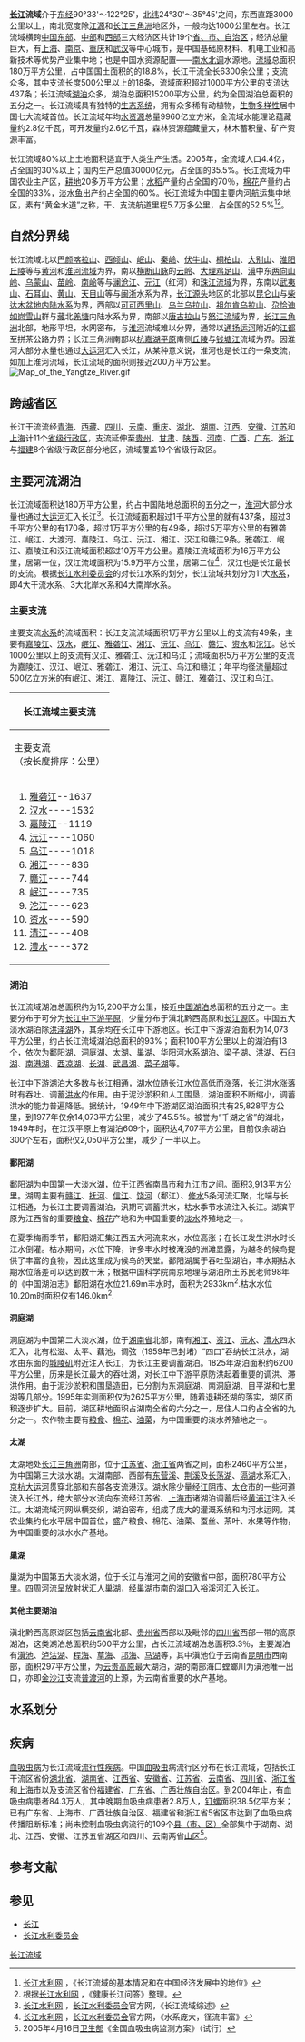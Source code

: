 '''[[长江|长江]]流域'''介于[[东经|东经]]90°33'～122°25'，[[北纬|北纬]]24°30'～35°45'之间，东西直距3000公里以上，南北宽度除[[长江源|江源]]和[[长江三角洲|长江三角洲]]地区外，一般均达1000公里左右。长江流域横跨[[中国|中国]][[中国东部|东部]]、[[中国中部经济区|中部]]和[[中国西部|西部]]三大经济区共计19个[[中国一级行政区|省、市、自治区]]；经济总量巨大，有[[上海市|上海]]、[[南京市|南京]]、[[重庆市|重庆]]和[[武汉市|武汉]]等中心城市，是中国基础原材料、机电工业和高新技术等优势产业集中地；也是中国水资源配置——[[南水北调|南水北调]]水源地。[[流域|流域]]总面积180万平方公里，占中国国土面积的的18.8%，长江干流全长6300余公里；支流众多，其中支流长度500公里以上的18条，流域面积超过1000平方公里的支流达437条；长江流域[[湖泊|湖泊]]众多，湖泊总面积15200平方公里，约为全国湖泊总面积的五分之一。长江流域具有独特的[[生态系统|生态系统]]，拥有众多稀有动植物，[[生物多样性|生物多样性]]居中国七大流域首位。长江流域年均[[水资源|水资源]]总量9960亿立方米，全流域水能理论蕴藏量约2.8亿千瓦，可开发量约2.6亿千瓦，森林资源蕴藏量大，林木蓄积量、矿产资源丰富。

长江流域80%以上土地面积适宜于人类生产生活。2005年，全流域人口4.4亿，占全国的30%以上；国内生产总值30000亿元，占全国的35.5%。长江流域为中国农业主产区，[[耕地|耕地]]20多万平方公里；[[水稻|水稻]]产量约占全国的70％，[[棉花|棉花]]产量约占全国的33%，[[淡水鱼|淡水鱼]]出产约占全国的60%。长江流域为中国主要内河[[航运|航运]]集中地区，素有“黄金水道”之称，干、支流航道里程5.7万多公里，占全国的52.5%<ref> [http://www.cjw.com.cn/news/detail/20070413/85427.asp 长江水利网] {{webarchive|url=https://web.archive.org/web/20070623033919/http://www.cjw.com.cn/news/detail/20070413/85427.asp |date=2007-06-23 }}，《长江流域的基本情况和在中国经济发展中的地位》 </ref><ref>根据[http://www.cjw.com.cn/index/jkcj/detail/jkcj_3.asp#1 长江水利网] {{webarchive|url=https://web.archive.org/web/20070927003748/http://www.cjw.com.cn/index/jkcj/detail/jkcj_3.asp |date=2007-09-27 }}，《健康长江问答》整理。</ref>。

== 自然分界线 ==
长江流域北以[[巴颜喀拉山|巴颜喀拉山]]、[[西倾山|西倾山]]、[[岷山|岷山]]、[[秦岭|秦岭]]、[[伏牛山|伏牛山]]、[[桐柏山|桐柏山]]、[[大别山|大别山]]、[[淮阳丘陵|淮阳丘陵]]等与[[黄河|黄河]]和[[淮河流域|淮河流域]]为界，南以[[横断山脉|横断山脉]]的[[云岭|云岭]]、[[大理|大理]][[鸡足山|鸡足山]]、[[云南省|滇]]中东[[两向山岭|两向山岭]]、[[乌蒙山|乌蒙山]]、[[苗岭|苗岭]]、[[南岭|南岭]]等与[[澜沧江|澜沧江]]、[[元江_(红河)|元江]]（红河）和[[珠江流域|珠江流域]]为界，东南以[[武夷山|武夷山]]、[[石耳山|石耳山]]、[[黄山|黄山]]、[[天目山_(浙江)|天目山]]等与[[福建省|闽]][[浙江省|浙]]水系为界，[[长江源|长江源头]]地区的北部以[[昆仑山|昆仑山]]与[[柴达木盆地|柴达木盆地]][[内陆水系|内陆水系]]为界，西部以[[可可西里山|可可西里山]]、[[乌兰乌拉山|乌兰乌拉山]]、[[祖尔肯乌拉山|祖尔肯乌拉山]]、[[尕恰迪如岗雪山|尕恰迪如岗雪山]]群与[[西藏自治区|藏]]北[[羌塘|羌塘]]内陆水系为界，南部以[[唐古拉山|唐古拉山]]与[[怒江|怒江流域]]为界，[[长江三角洲|长江三角洲]]北部，地形平坦，水网密布，与[[淮河|淮河]]流域难以分界，通常以[[通扬运河|通扬运河]]附近的[[江都|江都]]至拼茶公路力界；长江三角洲南部以[[杭嘉湖平原|杭嘉湖平原]]南侧[[丘陵|丘陵]]与[[钱塘江|钱塘江]]流域为界。因淮河大部分水量也通过[[大运河|大运河]]汇入长江，从某种意义说，淮河也是长江的一条支流，如加上淮河流域，长江流域的面积则接近200万平方公里。
[[File:Map_of_the_Yangtze_River.gif|thumb]]

== 跨越省区 ==
长江干流流经[[青海省|青海]]、[[西藏自治区|西藏]]、[[四川省|四川]]、[[云南省|云南]]、[[重庆市|重庆]]、[[湖北省|湖北]]、[[湖南省|湖南]]、[[江西省|江西]]、[[安徽省|安徽]]、[[江苏省|江苏]]和[[上海市|上海]]计11个[[中国一级行政区|省级行政区]]，支流延伸至[[贵州省|贵州]]、[[甘肃省|甘肃]]、[[陕西省|陕西]]、[[河南省|河南]]、[[广西壮族自治区|广西]]、[[广东省|广东]]、[[浙江省|浙江]]与[[福建省|福建]]8个省级行政区部分地区，流域覆盖19个省级行政区。

== 主要河流湖泊 ==
长江流域面积达180万平方公里，约占中国陆地总面积的五分之一，[[淮河|淮河]]大部分水量也通过[[大运河|大运河]]汇入长江<ref> [http://www.cjw.com.cn/index/river/liuyugk.asp 长江水利网] {{webarchive|url=https://web.archive.org/web/20070614063248/http://www.cjw.com.cn/index/river/liuyugk.asp |date=2007-06-14 }}，[[长江水利委员会|长江水利委员会]]官方网，《长江流域综述》 </ref>。长江流域面积超过1千平方公里的就有437条，超过3千平方公里的有170条，超过1万平方公里的有49条，超过5万平方公里的有雅砻江、岷江、大渡河、嘉陵江、乌江、沅江、湘江、汉江和赣江9条。雅砻江、岷江、嘉陵江和汉江流域面积超过10万平方公里。嘉陵江流域面积为16万平方公里，居第一位，汉江流域面积为15.9万平方公里，居第二位<ref> [http://www.cjw.com.cn/index/river/liuyugk-2.asp 长江水利网] {{webarchive|url=https://web.archive.org/web/20070607185604/http://www.cjw.com.cn/index/river/liuyugk-2.asp |date=2007-06-07 }}，[[长江水利委员会|长江水利委员会]]官方网，《水系庞大，径流丰富》</ref>，汉江也是长江最长的支流。根据[[长江水利委员会|长江水利委员会]]的对长江水系的划分，长江流域共划分为11大[[水系|水系]]，即4大干流水系、3大北岸水系和4大南岸水系。
{{长江水系}}
{{金沙江水系}}

=== 主要支流 ===
主要支流[[水系|水系]]的流域面积：长江支流流域面积1万平方公里以上的支流有49条，主要有[[嘉陵江|嘉陵江]]、[[汉水|汉水]]，[[岷江|岷江]]、[[雅砻江|雅砻江]]、[[湘江|湘江]]、[[沅水|沅江]]、[[乌江|乌江]]、[[赣江|赣江]]、[[资江|资水]]和[[沱江|沱江]]。总长1000公里以上的支流有汉江、雅砻江、沅江和乌江；流域面积5万平方公里的支流为嘉陵江、汉江、岷江、雅砻江、湘江、沅江、乌江和赣江；年平均径流量超过500亿立方米的有岷江、湘江、嘉陵江、沅江、赣江、雅砻江、汉江和乌江。

{| class="wikitable"
|-----
! colspan="3" |长江流域主要支流
|-----
!主要支流<br />（按长度排序：公里）
!主要支流<br />（按流域面积：万平方公里）
!主要支流<br />（年平均径流量：亿立方米）
|-----
|
#[[雅砻江|雅砻江]]--1637<br />
#[[汉水|汉水]]----1532<br />
#[[嘉陵江|嘉陵江]]--1119<br />
#[[沅水|沅江]]----1060<br />
#[[乌江|乌江]]----1018<br />
#[[湘江|湘江]]----836<br />
#[[赣江|赣江]]----744<br />
#[[岷江|岷江]]----735<br />
#[[沱江|沱江]]----623<br />
#[[资江|资水]]----590<br />
#[[清江|清江]]----408<br />
#[[澧水|澧水]]----372
|
#嘉陵江－16<br />
#汉江——15.1<br />
#岷江——13.6<br />
#雅砻江－13<br />
#湘江——9.46<br />
#沅江——8.9<br />
#乌江——8.7<br />
#赣江——8.2<br />
#资水——2.9<br />
#沱江——2.7<br />
#澧水——1.9<br />
#清江——1.7
|
#岷江——868<br />
#湘江——722<br />
#嘉陵江－683<br />
#沅江——681<br />
#赣江——648<br />
#雅砻江－568<br />
#汉江——565<br />
#乌江——520<br />
#资水——251<br />
#澧水——174<br />
#沱江——158<br />
#清江——143
|}

=== 湖泊 === 
长江流域湖泊总面积约为15,200平方公里，接近[[中国湖泊|中国湖泊]]总面积的五分之一。主要分布于可分为[[长江中下游平原|长江中下游平原]]，少量分布于滇北黔西高原和[[长江源|长江源]]区。中国五大淡水湖泊除[[洪泽湖|洪泽湖]]外，其余均在长江中下游地区。长江中下游湖泊面积为14,073平方公里，约占长江流域湖泊总面积的93%；面积100平方公里以上的湖泊有13个，依次为[[鄱阳湖|鄱阳湖]]、[[洞庭湖|洞庭湖]]、[[太湖|太湖]]、[[巢湖|巢湖]]、华阳河水系湖泊、[[梁子湖|梁子湖]]、[[洪湖|洪湖]]、[[石臼湖|石臼湖]]、[[南港湖|南港湖]]、[[西凉湖|西凉湖]]、[[长湖|长湖]]、[[武昌湖|武昌湖]]、[[菜子湖|菜子湖]]等。

长江中下游湖泊大多数与长江相通，湖水位随长江水位高低而涨落，长江洪水涨落时有吞吐、调蓄[[洪水|洪水]]的作用。由于泥沙淤积和人工围垦，湖泊面积不断缩小，调蓄洪水的能力普遍降低。据统计，1949年中下游湖区湖泊面积共有25,828平方公里，到1977年仅余14,073平方公里，减少了45.5%。被誉为“千湖之省”的湖北，1949年时，在江汉平原上有湖泊609个，面积达4,707平方公里，目前仅余湖泊300个左右，面积仅2,050平方公里，减少了一半以上。

==== 鄱阳湖 ====
{{main|鄱阳湖}}
鄱阳湖为中国第一大淡水湖，位于[[江西省|江西省]][[南昌市|南昌市]]和[[九江市|九江市]]之间。面积3,913平方公里。湖周主要有[[赣江|赣江]]、[[抚河|抚河]]、[[信江|信江]]、[[饶河|饶河]]（鄱江）、[[修水|修水]]5条河流汇聚，北端与长江相通，为长江主要调蓄湖泊，汛期可调蓄洪水，枯水季节水流注入长江。湖滨平原为江西省的重要[[粮食|粮食]]、[[棉花|棉花]]产地和为中国重要的[[淡水|淡水]]养殖地之一。

在夏季梅雨季节，鄱阳湖汇集江西五大河流来水，水位高涨；在长江发生洪水时长江水倒灌。枯水期间，水位下降，许多丰水时被淹没的洲滩显露，为越冬的候鸟提供了丰富的食物，因此这里成为候鸟的天堂。鄱阳湖属于吞吐型湖泊，丰水期枯水期水位落差可以达到数十米；根据中国科学院南京地理与湖泊所王苏民老师98年的《中国湖泊志》鄱阳湖在水位21.69m丰水时，面积为2933km<sup>2</sup>.枯水水位10.20m时面积仅有146.0km<sup>2</sup>.

==== 洞庭湖 ====
{{main|洞庭湖}}
洞庭湖为中国第二大淡水湖，位于[[湖南省|湖南省]]北部，南有[[湘江|湘江]]、[[资江|资江]]、[[沅水|沅水]]、[[澧水|澧水]]四水汇入，北有松滋、太平、藕池，调弦（1959年已封堵）“四口”吞纳长江洪水，湖水由东面的[[城陵矶|城陵矶]]附近注入长江，为长江主要调蓄湖泊。1825年湖泊面积约6200平方公里，历来是长江最大的吞吐湖，对长江中下游平原防洪起着重要的调洪、滞洪作用。由于泥沙淤积和围垦造田，已分割为东洞庭湖、南洞庭湖、目平湖和七里湖等几部分。1995年实测面积仅为2625平方公里，随着退耕还湖的落实，湖区面积逐步扩大。目前，湖区耕地面积占湖南全省的六分之一，居住人口约占全省的九分之一。农作物主要有[[粮食|粮食]]、[[棉花|棉花]]、[[油菜|油菜]]，为中国重要的淡水养殖地之一。

==== 太湖 ====
{{main|太湖}}
太湖地处[[长江三角洲|长江三角洲]]南部，位于[[江苏省|江苏省]]、[[浙江省|浙江省]]两省之间，面积2460平方公里，为中国第三大淡水湖。太湖南部、西部有[[东营溪|东营溪]]、[[荆溪|荆溪]]及[[长荡湖|长荡湖]]、[[滆湖|滆湖]]水系汇入，[[京杭大运河|京杭大运河]]贯穿北部和东部各支流港汊。湖水除少量经[[江阴市|江阴市]]、[[太仓市|太仓市]]的一些河道流入长江外，绝大部分水流向东流经江苏省、[[上海市|上海市]]诸湖泊调蓄后经[[黄浦江|黄浦江]]注入长江。太湖流域河网纵横交织，湖泊密布，组成了庞大的灌溉系统和内河水运网。其农业集约化水平居中国首位，盛产粮食、棉花、油菜、蚕丝、茶叶、水果等作物，为中国重要的淡水水产基地。

==== 巢湖 ====
{{main|巢湖}}
巢湖为中国第五大淡水湖，位于长江与淮河之间的安徽省中部，面积780平方公里。四周河流呈放射状汇人巢湖，经巢湖市南的湖口入裕溪河汇入长江。

==== 其他主要湖泊 ====
滇北黔西高原湖区包括[[云南省|云南省]]北部、[[贵州省|贵州省]]西部以及毗邻的[[四川省|四川省]]西部一带的高原湖泊，这类湖泊总面积约500平方公里，占长江流域湖泊总面积3.3％，主要湖泊有[[滇池|滇池]]、[[泸沽湖|泸沽湖]]、[[程海|程海]]、[[草海|草海]]、[[邛海|邛海]]、[[马湖|马湖]]等，其中滇池位于云南省[[昆明市|昆明市]]西南部，面积297平方公里，为[[云贵高原|云贵高原]]最大湖泊，湖的南部海口螳螂川为滇池唯一出口，亦即[[金沙江|金沙江]]支流[[普渡河|普渡河]]的上源，为云南省重要的水产基地。

== 水系划分 ==
== 疾病 ==
[[血吸虫病|血吸虫病]]为长江流域[[流行病|流行性疾病]]。中国[[血吸蟲|血吸虫]]病流行区分布在长江流域，包括长江干流区省份[[湖北省|湖北省]]、[[湖南省|湖南省]]、[[江西省|江西省]]、[[安徽省|安徽省]]、[[江苏省|江苏省]]、[[云南省|云南省]]、[[四川省|四川省]]、[[浙江省|浙江省]]和[[上海市|上海市]]以及支流区省份[[福建省|福建省]]、[[广东省|广东省]]、[[广西壮族自治区|广西壮族自治区]]。到2004年止，有血吸虫病患者84.3万人，其中晚期血吸虫病患者2.8万人，[[钉螺|钉螺]]面积38.5亿平方米；已有广东省、上海市、广西壮族自治区、福建省和浙江省5省区市达到了血吸虫病传播阻断标准；尚未控制血吸虫病流行的109个[[县级行政区|县（市、区）]]全部集中于湖南、湖北、江西、安徽、江苏五省湖区和四川、云南两省[[山区|山区]]<ref> 2005年4月16日[[中华人民共和国卫生部|卫生部]]《全国血吸虫病监测方案》（试行） </ref>。

== 参考文献 ==
{{Reflist|2}}

== 参见 ==
* [[长江|长江]]
* [[长江水利委员会|长江水利委员会]]

[[Category:长江流域|]]